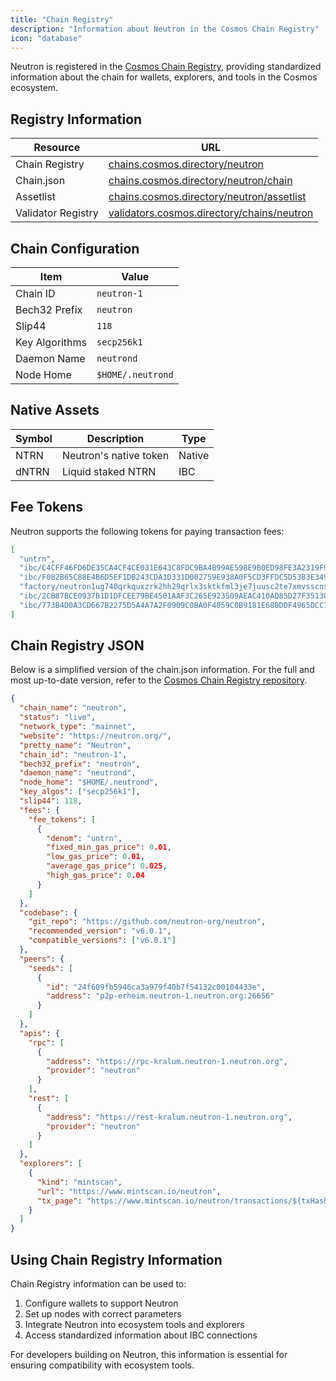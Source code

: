 ```yaml
---
title: "Chain Registry"
description: "Information about Neutron in the Cosmos Chain Registry"
icon: "database"
---
```


Neutron is registered in the [Cosmos Chain Registry](https://github.com/cosmos/chain-registry), providing standardized information about the chain for wallets, explorers, and tools in the Cosmos ecosystem.

## Registry Information

| Resource | URL |
|----------|-----|
| Chain Registry | [chains.cosmos.directory/neutron](https://chains.cosmos.directory/neutron) |
| Chain.json | [chains.cosmos.directory/neutron/chain](https://chains.cosmos.directory/neutron/chain) |
| Assetlist | [chains.cosmos.directory/neutron/assetlist](https://chains.cosmos.directory/neutron/assetlist) |
| Validator Registry | [validators.cosmos.directory/chains/neutron](https://validators.cosmos.directory/chains/neutron) |

## Chain Configuration

| Item | Value |
|------|-------|
| Chain ID | `neutron-1` |
| Bech32 Prefix | `neutron` |
| Slip44 | `118` |
| Key Algorithms | `secp256k1` |
| Daemon Name | `neutrond` |
| Node Home | `$HOME/.neutrond` |

## Native Assets

| Symbol | Description | Type |
|--------|-------------|------|
| NTRN | Neutron's native token | Native |
| dNTRN | Liquid staked NTRN | IBC |

## Fee Tokens

Neutron supports the following tokens for paying transaction fees:

```json
[
  "untrn", 
  "ibc/C4CFF46FD6DE35CA4CF4CE031E643C8FDC9BA4B99AE598E9B0ED98FE3A2319F9", 
  "ibc/F082B65C88E4B6D5EF1DB243CDA1D331D002759E938A0F5CD3FFDC5D53B3E349", 
  "factory/neutron1ug740qrkquxzrk2hh29qrlx3sktkfml3je7juusc2te7xmvsscns0n2wry/wstETH", 
  "ibc/2CB87BCE0937B1D1DFCEE79BE4501AAF3C265E923509AEAC410AD85D27F35130", 
  "ibc/773B4D0A3CD667B2275D5A4A7A2F0909C0BA0F4059C0B9181E680DDF4965DCC7"
]
```

## Chain Registry JSON

Below is a simplified version of the chain.json information. For the full and most up-to-date version, refer to the [Cosmos Chain Registry repository](https://github.com/cosmos/chain-registry/blob/master/neutron/chain.json).

```json
{
  "chain_name": "neutron",
  "status": "live",
  "network_type": "mainnet",
  "website": "https://neutron.org/",
  "pretty_name": "Neutron",
  "chain_id": "neutron-1",
  "bech32_prefix": "neutron",
  "daemon_name": "neutrond",
  "node_home": "$HOME/.neutrond",
  "key_algos": ["secp256k1"],
  "slip44": 118,
  "fees": {
    "fee_tokens": [
      {
        "denom": "untrn",
        "fixed_min_gas_price": 0.01,
        "low_gas_price": 0.01,
        "average_gas_price": 0.025,
        "high_gas_price": 0.04
      }
    ]
  },
  "codebase": {
    "git_repo": "https://github.com/neutron-org/neutron",
    "recommended_version": "v6.0.1",
    "compatible_versions": ["v6.0.1"]
  },
  "peers": {
    "seeds": [
      {
        "id": "24f609fb5946ca3a979f40b7f54132c00104433e",
        "address": "p2p-erheim.neutron-1.neutron.org:26656"
      }
    ]
  },
  "apis": {
    "rpc": [
      {
        "address": "https://rpc-kralum.neutron-1.neutron.org",
        "provider": "neutron"
      }
    ],
    "rest": [
      {
        "address": "https://rest-kralum.neutron-1.neutron.org",
        "provider": "neutron"
      }
    ]
  },
  "explorers": [
    {
      "kind": "mintscan",
      "url": "https://www.mintscan.io/neutron",
      "tx_page": "https://www.mintscan.io/neutron/transactions/${txHash}"
    }
  ]
}
```

## Using Chain Registry Information

Chain Registry information can be used to:

1. Configure wallets to support Neutron
2. Set up nodes with correct parameters
3. Integrate Neutron into ecosystem tools and explorers
4. Access standardized information about IBC connections

For developers building on Neutron, this information is essential for ensuring compatibility with ecosystem tools. 
